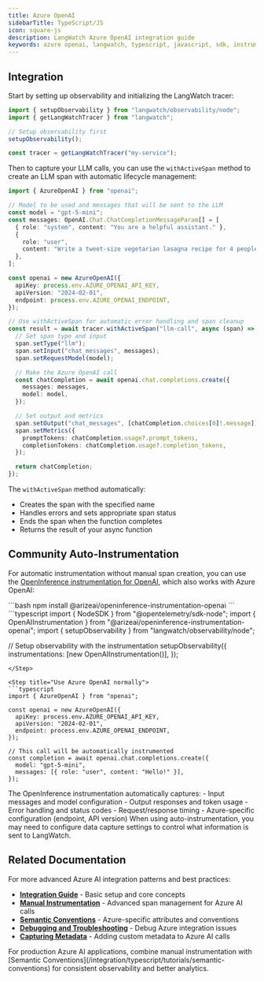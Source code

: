 ```yaml
---
title: Azure OpenAI
sidebarTitle: TypeScript/JS
icon: square-js
description: LangWatch Azure OpenAI integration guide
keywords: azure openai, langwatch, typescript, javascript, sdk, instrumentation, opentelemetry
---
```



<TypeScriptIntro />

## Integration

Start by setting up observability and initializing the LangWatch tracer:

```typescript
import { setupObservability } from "langwatch/observability/node";
import { getLangWatchTracer } from "langwatch";

// Setup observability first
setupObservability();

const tracer = getLangWatchTracer("my-service");
```

Then to capture your LLM calls, you can use the `withActiveSpan` method to create an LLM span with automatic lifecycle management:

```typescript
import { AzureOpenAI } from "openai";

// Model to be used and messages that will be sent to the LLM
const model = "gpt-5-mini";
const messages: OpenAI.Chat.ChatCompletionMessageParam[] = [
  { role: "system", content: "You are a helpful assistant." },
  {
    role: "user",
    content: "Write a tweet-size vegetarian lasagna recipe for 4 people.",
  },
];

const openai = new AzureOpenAI({
  apiKey: process.env.AZURE_OPENAI_API_KEY,
  apiVersion: "2024-02-01",
  endpoint: process.env.AZURE_OPENAI_ENDPOINT,
});

// Use withActiveSpan for automatic error handling and span cleanup
const result = await tracer.withActiveSpan("llm-call", async (span) => {
  // Set span type and input
  span.setType("llm");
  span.setInput("chat_messages", messages);
  span.setRequestModel(model);

  // Make the Azure OpenAI call
  const chatCompletion = await openai.chat.completions.create({
    messages: messages,
    model: model,
  });

  // Set output and metrics
  span.setOutput("chat_messages", [chatCompletion.choices[0]!.message]);
  span.setMetrics({
    promptTokens: chatCompletion.usage?.prompt_tokens,
    completionTokens: chatCompletion.usage?.completion_tokens,
  });

  return chatCompletion;
});
```

The `withActiveSpan` method automatically:
- Creates the span with the specified name
- Handles errors and sets appropriate span status
- Ends the span when the function completes
- Returns the result of your async function

## Community Auto-Instrumentation

For automatic instrumentation without manual span creation, you can use the [OpenInference instrumentation for OpenAI](https://github.com/Arize-ai/openinference/tree/main/js/packages/openinference-instrumentation-openai), which also works with Azure OpenAI:

<Steps>
<Step title="Install the OpenInference instrumentation">
  ```bash
  npm install @arizeai/openinference-instrumentation-openai
  ```
</Step>

<Step title="Register the instrumentation">
  ```typescript
  import { NodeSDK } from "@opentelemetry/sdk-node";
  import { OpenAIInstrumentation } from "@arizeai/openinference-instrumentation-openai";
  import { setupObservability } from "langwatch/observability/node";

  // Setup observability with the instrumentation
  setupObservability({
    instrumentations: [new OpenAIInstrumentation()],
  });
  ```
</Step>

<Step title="Use Azure OpenAI normally">
  ```typescript
  import { AzureOpenAI } from "openai";

  const openai = new AzureOpenAI({
    apiKey: process.env.AZURE_OPENAI_API_KEY,
    apiVersion: "2024-02-01",
    endpoint: process.env.AZURE_OPENAI_ENDPOINT,
  });
  
  // This call will be automatically instrumented
  const completion = await openai.chat.completions.create({
    model: "gpt-5-mini",
    messages: [{ role: "user", content: "Hello!" }],
  });
  ```
</Step>
</Steps>

<Info>
The OpenInference instrumentation automatically captures:
- Input messages and model configuration
- Output responses and token usage
- Error handling and status codes
- Request/response timing
- Azure-specific configuration (endpoint, API version)
</Info>

<Warning>
When using auto-instrumentation, you may need to configure data capture settings to control what information is sent to LangWatch.
</Warning>


<TypeScriptSharedSpanExcepEval />

## Related Documentation

For more advanced Azure AI integration patterns and best practices:

- **[Integration Guide](/integration/typescript/guide)** - Basic setup and core concepts
- **[Manual Instrumentation](/integration/typescript/tutorials/manual-instrumentation)** - Advanced span management for Azure AI calls
- **[Semantic Conventions](/integration/typescript/tutorials/semantic-conventions)** - Azure-specific attributes and conventions
- **[Debugging and Troubleshooting](/integration/typescript/tutorials/debugging-typescript)** - Debug Azure integration issues
- **[Capturing Metadata](/integration/typescript/tutorials/capturing-metadata)** - Adding custom metadata to Azure AI calls

<Tip>
For production Azure AI applications, combine manual instrumentation with [Semantic Conventions](/integration/typescript/tutorials/semantic-conventions) for consistent observability and better analytics.
</Tip>

